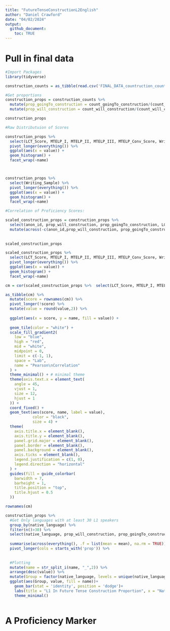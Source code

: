 ```yaml
---
title: "FutureTenseConstructionL2English"
author: "Daniel Crawford"
date: "04/02/2024"
output: 
  github_document: 
    toc: TRUE
---
```



# Pull in final data


```r
#Import Packages
library(tidyverse)
```

```r
construction_counts = as_tibble(read.csv('FINAL_DATA_countruction_counts_and_student_info_with_scores.csv'))
```



```r
#Get proportions
construction_props = construction_counts %>% 
  mutate(prop_goingTo_construction = count_goingTo_construction/(count_will_construction+count_goingTo_construction), .after = anon_id) %>% 
  mutate(prop_will_construction = count_will_construction/(count_will_construction+count_goingTo_construction), .after = anon_id)

construction_props

```


```r
#Raw Distributuion of Scores

construction_props %>% 
  select(LCT_Score, MTELP_I, MTELP_II, MTELP_III, MTELP_Conv_Score, Writing_Sample) %>% 
  pivot_longer(everything()) %>% 
  ggplot(aes(x = value)) +
  geom_histogram() +
  facet_wrap(~name)



construction_props %>% 
  select(Writing_Sample) %>% 
  pivot_longer(everything()) %>% 
  ggplot(aes(x = value)) +
  geom_histogram() +
  facet_wrap(~name)


```







```r
#Correlation of Proficiency Scores:

scaled_construction_props = construction_props %>% 
  select(anon_id, prop_will_construction, prop_goingTo_construction, LCT_Score, MTELP_I, MTELP_II, MTELP_III, MTELP_Conv_Score, Writing_Sample) %>% 
  mutate(across(-c(anon_id,prop_will_construction, prop_goingTo_construction), ~ scale(.x))) 
  
  
scaled_construction_props
```


```r
scaled_construction_props %>% 
  select(LCT_Score, MTELP_I, MTELP_II, MTELP_III, MTELP_Conv_Score, Writing_Sample) %>% 
  pivot_longer(everything()) %>% 
  ggplot(aes(x = value)) +
  geom_histogram() +
  facet_wrap(~name)
```


```r
cm = cor(scaled_construction_props %>%  select(LCT_Score, MTELP_I, MTELP_II, MTELP_III, MTELP_Conv_Score, Writing_Sample))

as_tibble(cm) %>%
  mutate(score = rownames(cm)) %>%
  pivot_longer(!score) %>%
  mutate(value = round(value,2)) %>% 
  
  ggplot(aes(x = score, y = name, fill = value)) +
  
  geom_tile(color = "white") +
  scale_fill_gradient2(
    low = "blue",
    high = "red",
    mid = "white",
    midpoint = 0,
    limit = c(-1, 1),
    space = "Lab",
    name = "Pearson\nCorrelation"
  ) +
  theme_minimal() + # minimal theme
  theme(axis.text.x = element_text(
    angle = 45,
    vjust = 1,
    size = 12,
    hjust = 1
  )) +
  coord_fixed() +
  geom_text(aes(score, name, label = value),
            color = "black",
            size = 4) +
  theme(
    axis.title.x = element_blank(),
    axis.title.y = element_blank(),
    panel.grid.major = element_blank(),
    panel.border = element_blank(),
    panel.background = element_blank(),
    axis.ticks = element_blank(),
    legend.justification = c(1, 0),
    legend.direction = "horizontal"
  ) +
  guides(fill = guide_colorbar(
    barwidth = 7,
    barheight = 1,
    title.position = "top",
    title.hjust = 0.5
  ))


```

```r
rownames(cm)
```




```r
construction_props %>%
  #Get Only languages with at least 30 L1 speakers
  group_by(native_language) %>% 
  filter(n()>30) %>% 
  select(native_language, prop_will_construction, prop_goingTo_construction) %>% 
  
  summarise(across(everything(), .f = list(mean = mean), na.rm = TRUE)) %>% 
  pivot_longer(cols = starts_with('prop')) %>% 
  
  
  #Plotting
  mutate(name = str_split_i(name, "_",2)) %>% 
  arrange(desc(value)) %>% 
  mutate(Group = factor(native_language, levels = unique(native_language))) %>% 
  ggplot(aes(Group, value, fill = name))+
    geom_bar(stat = 'identity', position = 'dodge')+
    labs(title = "L1 In Future Tense Construction Proportion", x = "Native Language (L1)", y = "Proportion", fill = "Construction") +
    theme_minimal()
  
```



# A Proficiency Marker









